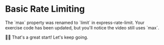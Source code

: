# Basic Rate Limiting

<EpicVideo url="https://www.epicweb.dev/workshops/professional-web-forms/rate-limiting/optimizing-your-express-server-with-rate-limiting-middleware/solution" />

<callout-info>
	The `max` property was renamed to `limit` in express-rate-limit. Your exercise
	code has been updated, but you'll notice the video still uses `max`.
</callout-info>

👨‍💼 That's a great start! Let's keep going.
